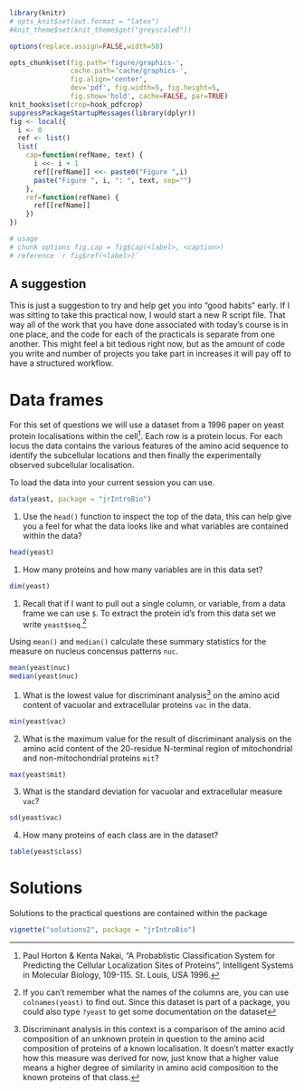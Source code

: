 ```r
library(knitr)
# opts_knit$set(out.format = "latex")
#knit_theme$set(knit_theme$get("greyscale0"))

options(replace.assign=FALSE,width=50)

opts_chunk$set(fig.path='figure/graphics-', 
               cache.path='cache/graphics-', 
               fig.align='center', 
               dev='pdf', fig.width=5, fig.height=5, 
               fig.show='hold', cache=FALSE, par=TRUE)
knit_hooks$set(crop=hook_pdfcrop)
suppressPackageStartupMessages(library(dplyr))
fig <- local({
  i <- 0
  ref <- list()
  list(
    cap=function(refName, text) {
      i <<- i + 1
      ref[[refName]] <<- paste0("Figure ",i)
      paste("Figure ", i, ": ", text, sep="")
    },
    ref=function(refName) {
      ref[[refName]]
    })
})

# usage 
# chunk options fig.cap = fig$cap(<label>, <caption>)
# reference `r fig$ref(<label>)`
```

## A suggestion

This is just a suggestion to try and help get you into "good habits" early. If I was sitting to take this practical now, I would start a new R script file. That way all of the work that you have done associated with today's course is in one place, and the code for each of the practicals is separate from one another. This might feel a bit tedious right now, but as the amount of code you write and number of projects you take part in increases it will pay off to have a structured workflow. 


# Data frames 

For this set of questions we will use a dataset from a 1996 paper on yeast protein localisations within the cell[^1]. Each row is a protein locus. For each locus the data contains the various features of the amino acid sequence to identify the subcellular locations and then finally the experimentally observed subcellular localisation.

To load the data into your current session you can use.

[^1]: Paul Horton & Kenta Nakai, "A Probablistic Classification System for Predicting the Cellular Localization Sites of Proteins", Intelligent Systems in Molecular Biology, 109-115. St. Louis, USA 1996. 

```r
data(yeast, package = "jrIntroBio")
```

(1)  Use the `head()` function to inspect the top of the data, this can help give you a feel for what the data looks like and what variables are contained within the data?

```r
head(yeast)
```

(1) How many proteins and how many variables are in this data set?

```r
dim(yeast)
```

(1) Recall that if I want to pull out a single column, or variable, from a data frame we can use `$`. To extract the protein id's from this data set we write `yeast$seq`.^[If you can't remember what the names of the columns are, you can use `colnames(yeast)` to find out. Since this dataset is part of a package, you could also type `?yeast` to get some documentation on the dataset] 

Using `mean()` and `median()` calculate these summary statistics for the measure on nucleus concensus patterns `nuc`.

```r
mean(yeast$nuc)
median(yeast$nuc)
```

(1) What is the lowest value for discriminant analysis[^2] on the amino acid content of vacuolar and extracellular proteins `vac` in the data.

[^2]: Discriminant analysis in this context is a comparison of the amino acid composition of an unknown protein in question to the amino acid composition of proteins of a known localisation. It doesn't matter exactly how this measure was derived for now, just know that a higher value means a higher degree of similarity in amino acid composition to the known proteins of that class.

```r
min(yeast$vac)
```

(2) What is the maximum value for the result of discriminant analysis on the amino acid content of the 20-residue N-terminal region of mitochondrial and non-mitochondrial proteins `mit`?

```r
max(yeast$mit)
```

(3) What is the standard deviation for vacuolar and extracellular measure `vac`?

```r
sd(yeast$vac)
```

(4) How many proteins of each class are in the dataset?

```r
table(yeast$class)
```

# Solutions

Solutions to the practical questions are contained within the package

```r
vignette("solutions2", package = "jrIntroBio")
```
